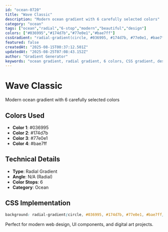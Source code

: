 ```yaml
---
id: "ocean-0720"
title: "Wave Classic"
description: "Modern ocean gradient with 6 carefully selected colors"
category: "ocean"
tags: ["ocean","radial","6-stop","modern","beautiful","design"]
colors: ["#036995","#174d7b","#77e0e1","#bae7ff"]
cssGradient: "radial-gradient(circle, #036995, #174d7b, #77e0e1, #bae7ff)"
featured: false
createdAt: "2025-08-15T00:37:12.501Z"
updatedAt: "2025-08-25T07:08:43.152Z"
author: "Gradient Generator"
keywords: "ocean gradient, radial gradient, 6 colors, CSS gradient, design, #036995, #174d7b, #77e0e1, #bae7ff"
---
```


# Wave Classic

Modern ocean gradient with 6 carefully selected colors

## Colors Used
- **Color 1**: #036995
- **Color 2**: #174d7b
- **Color 3**: #77e0e1
- **Color 4**: #bae7ff

## Technical Details
- **Type**: Radial Gradient
- **Angle**: N/A (Radial)
- **Color Stops**: 6
- **Category**: Ocean

## CSS Implementation
```css
background: radial-gradient(circle, #036995, #174d7b, #77e0e1, #bae7ff);
```

Perfect for modern web design, UI components, and digital art projects.
